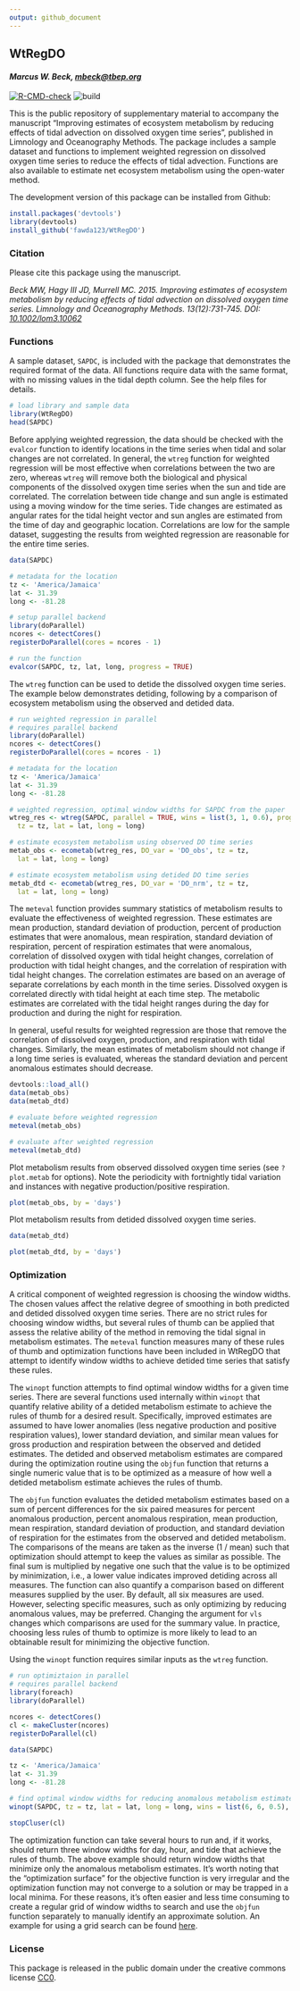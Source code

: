 ```yaml
---
output: github_document
---
```


## WtRegDO

#### *Marcus W. Beck, [mbeck@tbep.org](mailto:mbeck@tbep.org)*

[![R-CMD-check](https://github.com/fawda123/WtRegDO/workflows/R-CMD-check/badge.svg)](https://github.com/fawda123/WtRegDO/actions)
![build](https://github.com/fawda123/WtRegDO/workflows/build/badge.svg)

This is the public repository of supplementary material to accompany the manuscript "Improving estimates of ecosystem metabolism by reducing effects of tidal advection on dissolved oxygen time series", published in Limnology and Oceanography Methods.  The package includes a sample dataset and functions to implement weighted regression on dissolved oxygen time series to reduce the effects of tidal advection.  Functions are also available to estimate net ecosystem metabolism using the open-water method.  

The development version of this package can be installed from Github:

```r
install.packages('devtools')
library(devtools)
install_github('fawda123/WtRegDO')
```

### Citation

Please cite this package using the manuscript.

*Beck MW, Hagy III JD, Murrell MC. 2015. Improving estimates of ecosystem metabolism by reducing effects of tidal advection on dissolved oxygen time series. Limnology and Oceanography Methods. 13(12):731-745. DOI: [10.1002/lom3.10062](http://onlinelibrary.wiley.com/doi/10.1002/lom3.10062/abstract)*

### Functions

A sample dataset, `SAPDC`, is included with the package that demonstrates the required format of the data.  All functions require data with the same format, with no missing values in the tidal depth column. See the help files for details.

```r
# load library and sample data
library(WtRegDO)
head(SAPDC)
```

Before applying weighted regression, the data should be checked with the `evalcor` function to identify locations in the time series when tidal and solar changes are not correlated.  In general, the `wtreg` function for weighted regression will be most effective when correlations between the two are zero, whereas `wtreg` will remove both the biological and physical components of the dissolved oxygen time series when the sun and tide are correlated.   The correlation between tide change and sun angle is estimated using a moving window for the time series.  Tide changes are estimated as angular rates for the tidal height vector and sun angles are estimated from the time of day and geographic location.  Correlations are low for the sample dataset, suggesting the results from weighted regression are reasonable for the entire time series.

```r
data(SAPDC)

# metadata for the location
tz <- 'America/Jamaica'
lat <- 31.39
long <- -81.28

# setup parallel backend
library(doParallel)
ncores <- detectCores()  
registerDoParallel(cores = ncores - 1)

# run the function
evalcor(SAPDC, tz, lat, long, progress = TRUE)
```

<!-- ![](README_files/figure-html/evalcor_ex.png)  -->

The `wtreg` function can be used to detide the dissolved oxygen time series.  The example below demonstrates detiding, following by a comparison of ecosystem metabolism using the observed and detided data.
```r
# run weighted regression in parallel
# requires parallel backend
library(doParallel)
ncores <- detectCores()  
registerDoParallel(cores = ncores - 1)

# metadata for the location
tz <- 'America/Jamaica'
lat <- 31.39
long <- -81.28

# weighted regression, optimal window widths for SAPDC from the paper
wtreg_res <- wtreg(SAPDC, parallel = TRUE, wins = list(3, 1, 0.6), progress = TRUE, 
  tz = tz, lat = lat, long = long)

# estimate ecosystem metabolism using observed DO time series
metab_obs <- ecometab(wtreg_res, DO_var = 'DO_obs', tz = tz, 
  lat = lat, long = long)

# estimate ecosystem metabolism using detided DO time series
metab_dtd <- ecometab(wtreg_res, DO_var = 'DO_nrm', tz = tz, 
  lat = lat, long = long)
```

The `meteval` function provides summary statistics of metabolism results to evaluate the effectiveness of weighted regression.  These estimates are mean production, standard deviation of production, percent of production estimates that were anomalous, mean respiration, standard deviation of respiration, percent of respiration estimates that were anomalous, correlation of dissolved oxygen with tidal height changes, correlation of production with tidal height changes, and the correlation of respiration with tidal height changes.  The correlation estimates are based on an average of separate correlations by each month in the time series.  Dissolved oxygen is correlated directly with tidal height at each time step.  The metabolic estimates are correlated with the tidal height ranges during the day for production and during the night for respiration.  

In general, useful results for weighted regression are those that remove the correlation of dissolved oxygen, production, and respiration with tidal changes.  Similarly, the mean estimates of metabolism should not change if a long time series is evaluated, whereas the standard deviation and percent anomalous estimates should decrease.

```r
devtools::load_all()
data(metab_obs)
data(metab_dtd)
```
```r
# evaluate before weighted regression
meteval(metab_obs)

# evaluate after weighted regression
meteval(metab_dtd)

```

Plot metabolism results from observed dissolved oxygen time series (see `?plot.metab` for options).  Note the periodicity with fortnightly tidal variation and instances with negative production/positive respiration.

```r
plot(metab_obs, by = 'days')

```

Plot metabolism results from detided dissolved oxygen time series.

```r
data(metab_dtd)
```
```r
plot(metab_dtd, by = 'days')
```

### Optimization 

A critical component of weighted regression is choosing the window widths.  The chosen values affect the relative degree of smoothing in both predicted and detided dissolved oxygen time series. There are no strict rules for choosing window widths, but several rules of thumb can be applied that assess the relative ability of the method in removing the tidal signal in metabolism estimates.  The `meteval` function measures many of these rules of thumb and optimization functions have been included in WtRegDO that attempt to identify window widths to achieve detided time series that satisfy these rules.  

The `winopt` function attempts to find optimal window widths for a given time series.  There are several functions used internally within `winopt` that quantify relative ability of a detided metabolism estimate to achieve the rules of thumb for a desired result.  Specifically, improved estimates are assumed to have lower anomalies (less negative production and positive respiration values), lower standard deviation, and similar mean values for gross production and respiration between the observed and detided estimates.  The detided and observed metabolism estimates are compared during the optimization routine using the `objfun` function that returns a single numeric value that is to be optimized as a measure of how well a detided metabolism estimate achieves the rules of thumb.  

The `objfun` function evaluates the detided metabolism estimates based on a sum of percent differences for the six paired measures for percent anomalous production, percent anomalous respiration, mean production, mean respiration, standard deviation of production, and standard deviation of respiration for the estimates from the observed and detided metabolism. The comparisons of the means are taken as the inverse (1 / mean) such that optimization should attempt to keep the values as similar as possible. The final sum is multiplied by negative one such that the value is to be optimized by minimization, i.e., a lower value indicates improved detiding across all measures.  The function can also quantify a comparison based on different measures supplied by the user. By default, all six measures are used. However, selecting specific measures, such as only optimizing by reducing anomalous values, may be preferred. Changing the argument for `vls` changes which comparisons are used for the summary value.  In practice, choosing less rules of thumb to optimize is more likely to lead to an obtainable result for minimizing the objective function. 

Using the `winopt` function requires similar inputs as the `wtreg` function.

```r
# run optimiztaion in parallel
# requires parallel backend
library(foreach)
library(doParallel)

ncores <- detectCores()
cl <- makeCluster(ncores)
registerDoParallel(cl)

data(SAPDC)

tz <- 'America/Jamaica'
lat <- 31.39
long <- -81.28

# find optimal window widths for reducing anomalous metabolism estimates
winopt(SAPDC, tz = tz, lat = lat, long = long, wins = list(6, 6, 0.5), parallel = T, vls = c('AnomPg', 'AnomRt'))

stopCluser(cl)
```

The optimization function can take several hours to run and, if it works, should return three window widths for day, hour, and tide that achieve the rules of thumb.  The above example should return window widths that minimize only the anomalous metabolism estimates. It's worth noting that the "optimization surface" for the objective function is very irregular and the optimization function may not converge to a solution or may be trapped in a local minima.  For these reasons, it's often easier and less time consuming to create a regular grid of window widths to search and use the `objfun` function separately to manually identify an approximate solution.  An example for using a grid search can be found [here](https://github.com/fawda123/detide_eval/blob/9baf6dfbf7eec0b6b6b14ce340e5b387569ae05c/R/dat_proc.R#L67).

### License

This package is released in the public domain under the creative commons license [CC0](https://tldrlegal.com/license/creative-commons-cc0-1.0-universal). 
